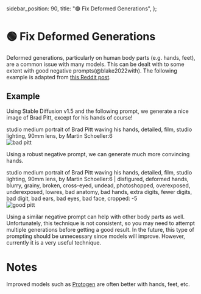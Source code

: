   sidebar_position: 90,
  title: "🟢 Fix Deformed Generations",
};

# 🟢 Fix Deformed Generations

Deformed generations, particularly on human body parts (e.g. hands, feet), are a common issue with many models. This can be dealt with to some extent with good negative prompts(@blake2022with). The following example is adapted from [this Reddit post](https://www.reddit.com/r/StableDiffusion/comments/z7salo/with_the_right_prompt_stable_diffusion_20_can_do/).

## Example

Using Stable Diffusion v1.5 and the following prompt, we generate a nice image of Brad Pitt, except for his hands of course!

<AIInput>
  studio medium portrait of Brad Pitt waving his hands, detailed, film, studio
  lighting, 90mm lens, by Martin Schoeller:6
</AIInput>

<div style={{ textAlign: "center" }}>
  <Image
    src="/docs/assets/images_chapter/bad_pitt.webp"
    className="img-docs"
    width={512}
    height={512}
    style={{ width: "250px", margin: "auto" }}
    alt="bad pitt" />
</div>

Using a robust negative prompt, we can generate much more convincing hands.

<AIInput>
  studio medium portrait of Brad Pitt waving his hands, detailed, film, studio
  lighting, 90mm lens, by Martin Schoeller:6 | disfigured, deformed hands,
  blurry, grainy, broken, cross-eyed, undead, photoshopped, overexposed,
  underexposed, lowres, bad anatomy, bad hands, extra digits, fewer digits, bad
  digit, bad ears, bad eyes, bad face, cropped: -5
</AIInput>
<div style={{ textAlign: "center" }}>
  <Image
    src="/docs/assets/images_chapter/good_pitt.webp"
    width={1028}
    height={1032}
    style={{ width: "250px", margin: "auto" }}
    alt="good pitt" />
</div>

Using a similar negative prompt can help with other body parts as well. Unfortunately, this technique is not consistent, so you may need to attempt multiple generations
before getting a good result.
In the future, this type of prompting should be unnecessary since models will improve.
However, currently it is a very useful technique.

# Notes

Improved models such as [Protogen](https://civitai.com/models/3666/protogen-x34-official-release) are often better with hands, feet, etc.
